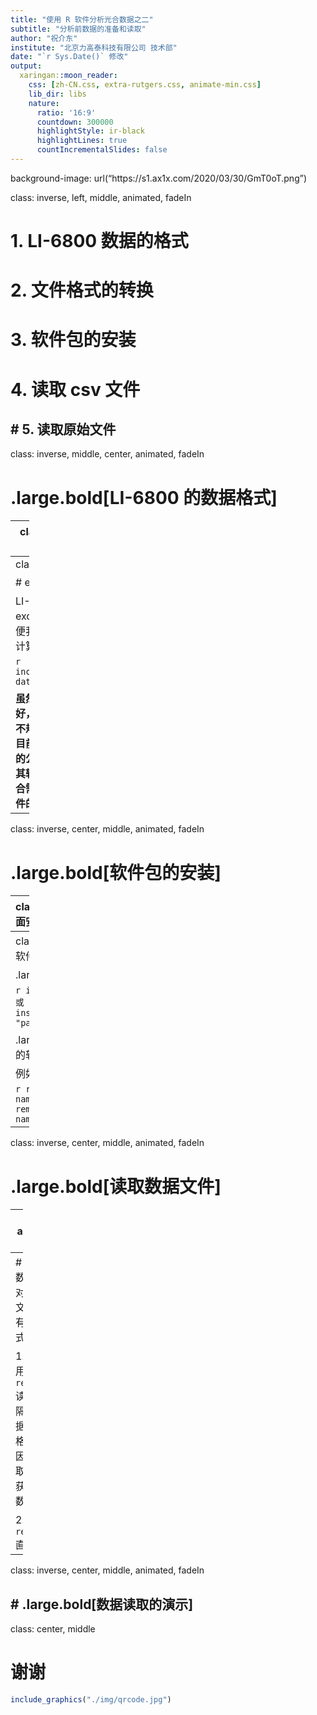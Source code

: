 ```yaml
---
title: "使用 R 软件分析光合数据之二"
subtitle: "分析前数据的准备和读取"
author: "祝介东"
institute: "北京力高泰科技有限公司 技术部"
date: "`r Sys.Date()` 修改"
output:
  xaringan::moon_reader:
    css: [zh-CN.css, extra-rutgers.css, animate-min.css]
    lib_dir: libs
    nature:
      ratio: '16:9'
      countdown: 300000
      highlightStyle: ir-black
      highlightLines: true
      countIncrementalSlides: false
---
```

background-image: url("https://s1.ax1x.com/2020/03/30/GmT0oT.png")

class: inverse, left, middle, animated, fadeIn

# 1. LI-6800 数据的格式

# 2. 文件格式的转换

# 3. 软件包的安装

# 4. 读取 csv 文件

# 5. 读取原始文件
---
class: inverse, middle, center, animated, fadeIn

# .large.bold[LI-6800 的数据格式]

---
class: animated, fadeIn
# 原始数据

LI-6800 的原始数据不带任何后缀，为 tab 分隔符分隔的纯文本文件，可以使用**任何的文本编辑器（推荐 notepad++）**打开。

```r
include_graphics("./img/raw-data.png")
```

**这是目前推荐的 LI-6800 读取的数据文件格式**
---
class: animated, fadeIn

# excel 数据

LI-6800 的 excel 数据是标准的 excel 文件，内含大量的公式，方便我们直接修改某些参数而进行重计算。

```r
include_graphics("./img/excel-data.png")
```

**虽然 excel 数据对人类阅读比较友好，但它内嵌的大量公式处于大量不规则的数据行（头文件）之下，目前 openxls 尚不支持对此类型的公式的读入，因此，一般需要将其转换为其他格式读取，该方式适合需要修改叶面积等参数的数据文件的读入**。
---
class: inverse, center, middle, animated, fadeIn


# .large.bold[软件包的安装]


---
class: animated, fadeIn
# 图形界面安装 CRAN 软件包
.pull-left[
```r
include_graphics("./img/repo.png")
```
]

.pull-right[

<br />
<br />
<br />

```r
include_graphics("./img/gui-packages.png")
```
]
---
class: animated, fadeIn
# 命令安装软件包

.large.bold[- 安装 CRAN 软件包]


```r
install.packages("packages")
# 或
install.packages(c("packages1", "packages2", "..."))
```

.large.bold[- `remotes` 安装其他来源的软件包]

例如：

```r
remotes::install_github("repo name")
remotes::install_bitbucket("repo name")
```

---
class: inverse, center, middle, animated, fadeIn


# .large.bold[读取数据文件]

---
class: animated, fadeIn

# 读取 csv 文件
R 有许多与读取 csv 文件相关的函数,例如常用的：

```r
utils::read.csv
readr::read_csv
data.table::fread
```
其它 ......

--
# 读取原始数据文件
R 对原始数据文件的读取有两种方式：

1. 直接使用 `read.delim` 读取 tab 分隔符的数据，因数据格式的原因，需要读取两次，以获得表头和数据。

2. 使用 `regex_read` 直接读取

---
class: inverse, center, middle, animated, fadeIn

# .large.bold[数据读取的演示]
---
class: center, middle

# 谢谢
```r
include_graphics("./img/qrcode.jpg")
```
